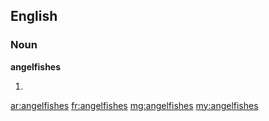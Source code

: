 ==English==

===Noun===
'''angelfishes'''

# {{plural of|angelfish}}

[[ar:angelfishes]]
[[fr:angelfishes]]
[[mg:angelfishes]]
[[my:angelfishes]]